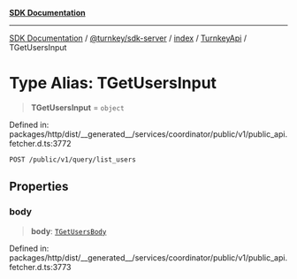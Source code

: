 [**SDK Documentation**](../../../../../../README.mdx)

***

[SDK Documentation](../../../../../../packages.mdx) / [@turnkey/sdk-server](../../../../README.mdx) / [index](../../../README.mdx) / [TurnkeyApi](../README.mdx) / TGetUsersInput

# Type Alias: TGetUsersInput

> **TGetUsersInput** = `object`

Defined in: packages/http/dist/\_\_generated\_\_/services/coordinator/public/v1/public\_api.fetcher.d.ts:3772

`POST /public/v1/query/list_users`

## Properties

### body

> **body**: [`TGetUsersBody`](TGetUsersBody.mdx)

Defined in: packages/http/dist/\_\_generated\_\_/services/coordinator/public/v1/public\_api.fetcher.d.ts:3773
